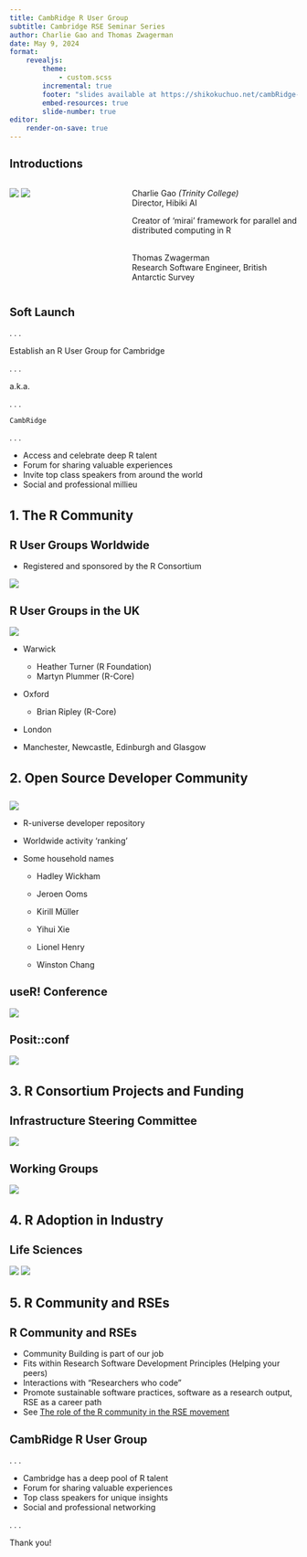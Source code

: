 ```yaml
---
title: CambRidge R User Group
subtitle: Cambridge RSE Seminar Series
author: Charlie Gao and Thomas Zwagerman
date: May 9, 2024
format:
    revealjs:
        theme:
            - custom.scss
        incremental: true
        footer: "slides available at https://shikokuchuo.net/cambRidge-rse-seminar"
        embed-resources: true
        slide-number: true
editor:
    render-on-save: true
---
```


## Introductions

<style>
h1 {
  font-size: 1.6em !important;
}
h2 {
  font-size: 1.4em !important;
}
</style>

::: columns
::: {.column width="40%"}

![](images/cg.jpg)
![](images/tz.jpg)

:::

::: {.column width="60%"}

Charlie Gao *(Trinity College)*<br />
Director, Hibiki AI

Creator of ‘mirai’ framework for parallel and distributed computing in R

<br />
Thomas Zwagerman <br />
Research Software Engineer, British Antarctic Survey

:::
:::



## Soft Launch

. . .

Establish an R User Group for Cambridge

. . .

a.k.a. 

. . .

`CambRidge`

. . .

::: {.nonincremental}
* Access and celebrate deep R talent
* Forum for sharing valuable experiences
* Invite top class speakers from around the world
* Social and professional millieu
:::


# 1. The R Community

## R User Groups Worldwide

::: {.nonincremental}
* Registered and sponsored by the R Consortium
:::

![](images/rugsworld.png)

## R User Groups in the UK

::: {layout-ncol=2}
![](images/rugsuk.png)

* Warwick
  + Heather Turner (R Foundation)
  + Martyn Plummer (R-Core)
  
* Oxford
  + Brian Ripley (R-Core)

* London

* Manchester, Newcastle, Edinburgh and Glasgow
::: 

# 2. Open Source Developer Community

##

::: {layout-ncol=2}

![](images/runiv.png)

* R-universe developer repository

* Worldwide activity 'ranking'

* Some household names

  + Hadley Wickham
  
  + Jeroen Ooms
  
  + Kirill Müller
  
  + Yihui Xie
  
  + Lionel Henry
  
  + Winston Chang
  

:::

## useR! Conference

![](images/user2024.png)

## Posit::conf

![](images/positconf.png)

# 3. R Consortium Projects and Funding

## Infrastructure Steering Committee

![](images/funded.png)

## Working Groups

![](images/working.png)

# 4. R Adoption in Industry

## Life Sciences

![](images/rcons.png)
![](images/crew.png)

# 5. R Community and RSEs

## R Community and RSEs

::: {.nonincremental}
* Community Building is part of our job
* Fits within Research Software Development Principles (Helping your peers)
* Interactions with "Researchers who code"
* Promote sustainable software practices, software as a research output, RSE as a career path
* See [The role of the R community in the RSE movement](https://www.software.ac.uk/blog/role-r-community-research-software-engineering-movement)
:::

## CambRidge R User Group {.center}

. . .

::: {.nonincremental}
* Cambridge has a deep pool of R talent
* Forum for sharing valuable experiences
* Top class speakers for unique insights
* Social and professional networking
:::

. . .

Thank you!
